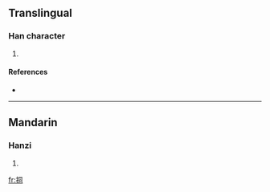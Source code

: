 ==Translingual==

===Han character===
{{Han char|rn=64|rad=手|as=06|sn=9|four=5702<sub>0</sub>|canj=手月一口 (QBMR)}}

# {{defn|Han|sort=手06}}

====References====
* {{Han ref|kx=0430.140|dkj=12052|dj=0780.070|hdz=31869.040|uh=630F|ud=25359|bh=CEDC|bd=52956}}

----

==Mandarin==

===Hanzi===
{{cmn-hanzi|pin=[[dòng]] ([[dong4]]), [[ná]] ([[na2]]), [[nú]] ([[nu2]]), [[ráo]] ([[rao2]]), [[rú]] ([[ru2]])|wg=tung<sup>4</sup>, na<sup>2</sup>, nu<sup>2</sup>, jao<sup>2</sup>, ju<sup>2</sup>}}

# {{defn|Mandarin}}

[[fr:挏]]